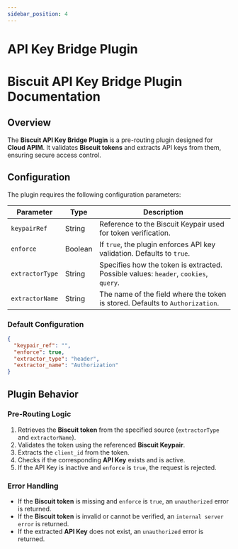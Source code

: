 ```yaml
---
sidebar_position: 4
---
```



# API Key Bridge Plugin

# Biscuit API Key Bridge Plugin Documentation

## Overview
The **Biscuit API Key Bridge Plugin** is a pre-routing plugin designed for **Cloud APIM**. It validates **Biscuit tokens** and extracts API keys from them, ensuring secure access control.

## Configuration
The plugin requires the following configuration parameters:

| Parameter       | Type    | Description |
|----------------|---------|-------------|
| `keypairRef`   | String  | Reference to the Biscuit Keypair used for token verification. |
| `enforce`      | Boolean | If `true`, the plugin enforces API key validation. Defaults to `true`. |
| `extractorType`| String  | Specifies how the token is extracted. Possible values: `header`, `cookies`, `query`. |
| `extractorName`| String  | The name of the field where the token is stored. Defaults to `Authorization`. |

### Default Configuration
```json
{
  "keypair_ref": "",
  "enforce": true,
  "extractor_type": "header",
  "extractor_name": "Authorization"
}
```

## Plugin Behavior

### Pre-Routing Logic
1. Retrieves the **Biscuit token** from the specified source (`extractorType` and `extractorName`).
2. Validates the token using the referenced **Biscuit Keypair**.
3. Extracts the `client_id` from the token.
4. Checks if the corresponding **API Key** exists and is active.
5. If the API Key is inactive and `enforce` is `true`, the request is rejected.

### Error Handling
- If the **Biscuit token** is missing and `enforce` is `true`, an `unauthorized` error is returned.
- If the **Biscuit token** is invalid or cannot be verified, an `internal server error` is returned.
- If the extracted **API Key** does not exist, an `unauthorized` error is returned.